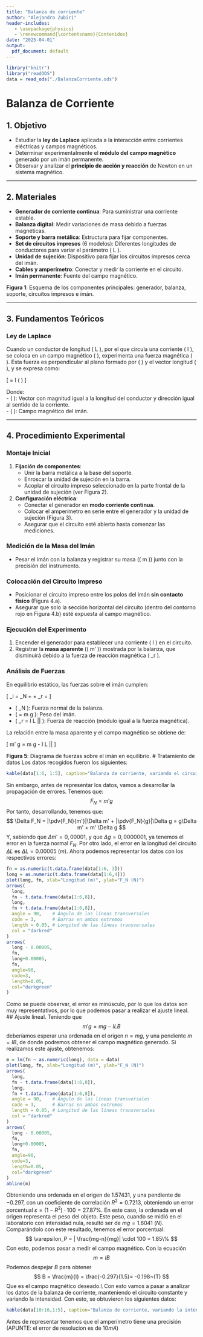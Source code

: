 ```yaml
---
title: "Balanza de corriente"
author: "Alejandro Zubiri"
header-includes:
   - \usepackage{physics}
   - \renewcommand{\contentsname}{Contenidos}
date: "2025-04-01"
output:
  pdf_document: default
---
```

```r
library("knitr")
library("readODS")
data = read_ods("./BalanzaCorriente.ods")
```

# Balanza de Corriente

## 1. Objetivo  
- Estudiar la **ley de Laplace** aplicada a la interacción entre corrientes eléctricas y campos magnéticos.  
- Determinar experimentalmente el **módulo del campo magnético** generado por un imán permanente.  
- Observar y analizar el **principio de acción y reacción** de Newton en un sistema magnético.  

---

## 2. Materiales  
- **Generador de corriente continua**: Para suministrar una corriente estable.  
- **Balanza digital**: Medir variaciones de masa debido a fuerzas magnéticas.  
- **Soporte y barra metálica**: Estructura para fijar componentes.  
- **Set de circuitos impresos** (6 modelos): Diferentes longitudes de conductores para variar el parámetro \( L \).  
- **Unidad de sujeción**: Dispositivo para fijar los circuitos impresos cerca del imán.  
- **Cables y amperímetro**: Conectar y medir la corriente en el circuito.  
- **Imán permanente**: Fuente del campo magnético.  

**Figura 1**: Esquema de los componentes principales: generador, balanza, soporte, circuitos impresos e imán.

---

## 3. Fundamentos Teóricos  

### Ley de Laplace  
Cuando un conductor de longitud \( L \), por el que circula una corriente \( I \), se coloca en un campo magnético \( \vec{B} \), experimenta una fuerza magnética \( \vec{F} \). Esta fuerza es perpendicular al plano formado por \( \vec{B} \) y el vector longitud \( \vec{L} \), y se expresa como:  

\[
\vec{F} = I \cdot (\vec{L} \times \vec{B})
\]  

Donde:  
- \( \vec{L} \): Vector con magnitud igual a la longitud del conductor y dirección igual al sentido de la corriente.  
- \( \vec{B} \): Campo magnético del imán.  

---

## 4. Procedimiento Experimental  

### Montaje Inicial  
1. **Fijación de componentes**:  
   - Unir la barra metálica a la base del soporte.  
   - Enroscar la unidad de sujeción en la barra.  
   - Acoplar el circuito impreso seleccionado en la parte frontal de la unidad de sujeción (ver Figura 2).  

2. **Configuración eléctrica**:  
   - Conectar el generador en **modo corriente continua**.  
   - Colocar el amperímetro en serie entre el generador y la unidad de sujeción (Figura 3).  
   - Asegurar que el circuito esté abierto hasta comenzar las mediciones.  

### Medición de la Masa del Imán  
- Pesar el imán con la balanza y registrar su masa (\( m \)) junto con la precisión del instrumento.  

### Colocación del Circuito Impreso  
- Posicionar el circuito impreso entre los polos del imán **sin contacto físico** (Figura 4.a).  
- Asegurar que solo la sección horizontal del circuito (dentro del contorno rojo en Figura 4.b) esté expuesta al campo magnético.  

### Ejecución del Experimento  
1. Encender el generador para establecer una corriente \( I \) en el circuito.  
2. Registrar la **masa aparente** (\( m' \)) mostrada por la balanza, que disminuirá debido a la fuerza de reacción magnética \( \vec{F}_r \).  

### Análisis de Fuerzas  
En equilibrio estático, las fuerzas sobre el imán cumplen:  

\[
\sum \vec{F}_i = \vec{F}_N + \vec{P} + \vec{F}_r = \vec{0}
\]  

- \( \vec{F}_N \): Fuerza normal de la balanza.  
- \( \vec{P} = m \cdot g \): Peso del imán.  
- \( \vec{F}_r = I \cdot L \cdot |\vec{B}| \): Fuerza de reacción (módulo igual a la fuerza magnética).  

La relación entre la masa aparente y el campo magnético se obtiene de:  

\[
m' \cdot g = m \cdot g - I \cdot L \cdot |\vec{B}|
\]  

**Figura 5**: Diagrama de fuerzas sobre el imán en equilibrio. 
# Tratamiento de datos
Los datos recogidos fueron los siguientes:
```r
kable(data[1:6, 1:5], caption="Balanza de corriente, variando el circuito.")
```
Sin embargo, antes de representar los datos, vamos a desarrollar la propagación de errores. Tenemos que:
$$
F_N = m'g
$$
Por tanto, desarrollando, tenemos que:
$$
\Delta F_N = |\pdv{F_N}{m'}|\Delta m' + |\pdv{F_N}{g}|\Delta g = g\Delta m' + m' \Delta g
$$
Y, sabiendo que $\Delta m' = 0,00001$, y que $\Delta g = 0,0000001$, ya tenemos el error en la fuerza normal $F_N$. Por otro lado, el error en la longitud del circuito $\Delta L$ es $\Delta L = 0.00005~(m)$. Ahora podemos representar los datos con los respectivos errores:

```r
fn = as.numeric(t.data.frame(data[1:6, 3]))
long = as.numeric(t.data.frame(data[1:6,4]))
plot(long, fn, xlab="Longitud (m)", ylab="F_N (N)")
arrows(
  long,
  fn - t.data.frame(data[1:6,8]),
  long,
  fn + t.data.frame(data[1:6,8]),
  angle = 90,    # Ángulo de las líneas transversales
  code = 3,      # Barras en ambos extremos
  length = 0.05, # Longitud de las líneas transversales
  col = "darkred"
)
arrows(
  long - 0.00005,
  fn,
  long+0.00005,
  fn,
  angle=90,
  code=3,
  length=0.05,
  col="darkgreen"
)
```
Como se puede observar, el error es minúsculo, por lo que los datos son muy representativos, por lo que podemos pasar a realizar el ajuste lineal.
## Ajuste lineal.
Teniendo que
$$
m'g = mg - I L B
$$
deberíamos esperar una ordenada en el origen $n = mg$, y una pendiente $m=IB$, de donde podremos obtener el campo magnético generado. Si realizamos este ajuste, obtenemos:
```r
m = lm(fn ~ as.numeric(long), data = data)
plot(long, fn, xlab="Longitud (m)", ylab="F_N (N)")
arrows(
  long,
  fn - t.data.frame(data[1:6,8]),
  long,
  fn + t.data.frame(data[1:6,8]),
  angle = 90,    # Ángulo de las líneas transversales
  code = 3,      # Barras en ambos extremos
  length = 0.05, # Longitud de las líneas transversales
  col = "darkred"
)
arrows(
  long - 0.00005,
  fn,
  long+0.00005,
  fn,
  angle=90,
  code=3,
  length=0.05,
  col="darkgreen"
)
abline(m)
```
Obteniendo una ordenada en el origen de $1.57431$, y una pendiente de $-0.297$, con un coeficiente de correlación $R^2 = 0.7213$, obteniendo un error porcentual $\varepsilon = (1-R^2)\cdot 100 =27.87\%$. En este caso, la ordenada en el origen representa el peso del objeto. Este peso, cuando se midió en el laboratorio con intensidad nula, resultó ser de $mg=1.6041~(N)$. Comparándolo con este resultado, tenemos el error porcentual:
$$
\varepsilon_P = | \frac{mg-n}{mg}| \cdot 100 = 1.85\%
$$
Con esto, podemos pasar a medir el campo magnético. Con la ecuación
$$
m = IB
$$
Podemos despejar $B$ para obtener
$$
B = \frac{m}{I} = \frac{-0.297}{1.5}= -0.198~(T)
$$
Que es el campo magnético deseado.\\
Con esto vamos a pasar a analizar los datos de la balanza de corriente, manteniendo el circuito constante y variando la intensidad. Con esto, se obtuvieron los siguientes datos:
```r
kable(data[10:16,1:5], caption="Balanza de corriente, variando la intensidad.")
```
Antes de representar tenemos que el amperímetro tiene una precisión (APUNTE: el error de resolucion es de $10mA$)
